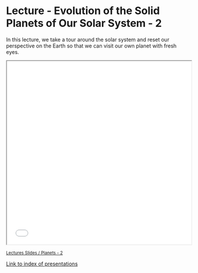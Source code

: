 # Lecture - Evolution of the Solid Planets of Our Solar System - 2

In this lecture, we take a tour around the solar system and reset our perspective on the Earth so that we can visit our own planet with fresh eyes.



```{=html}
<!-- Embed a presentation from this site -->
<center>
<iframe width="100%"
        height="500"
        src="../../slides/Lecture_PlanetaryGeophysics-2.html"
        allowfullscreen
        title="Lecture Slides">
</iframe>
</center>
```

<small>
[Lectures Slides / Planets - 2](../../slides/Lecture_PlanetaryGeophysics-2.html)
</small>

[Link to index of presentations](/slides/index.html)
